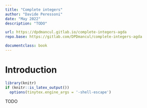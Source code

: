 ```yaml
---
title: "Complete integers"
author: "Davide Peressoni"
date: "May 2022"
description: "TODO"

url: https://dpdmancul.gitlab.io/complete-integers-agda
repo.base: https://gitlab.com/DPDmancul/complete-integers-agda

documentclass: book
---
```


# Introduction {-}

```r
library(knitr)
if (knitr::is_latex_output())
  options(tinytex.engine_args = '-shell-escape')
```

\newcommand\bN{\mathbb{N}}
\newcommand\bZ{\mathbb{Z}}
\newcommand\bF{\mathbb{F}}

\newcommand{\coloneqq}{\mathrel{:=}}


\newcommand\mkw[1]{\mathop{\mathrm{#1}}\nolimits}

\newcommand{\val}{\mkw{val}}
\newcommand{\Par}{\mkw{par}}


TODO

